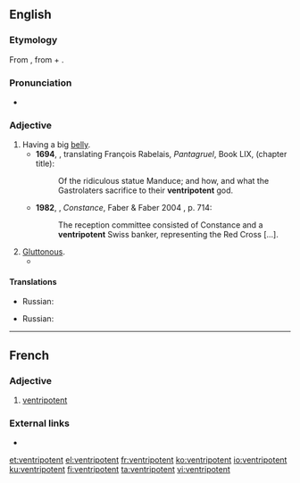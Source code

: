 ==English==
{{was wotd|2012|February|13}}
===Etymology===
From {{etyl|frm|en}} {{term|ventripotent|lang=frm}}, from {{etyl|la|en}} {{term|venter||belly|lang=la}} + {{term|potens||powerful|lang=la}}.

===Pronunciation===
* {{a|UK}} {{IPA|/vɛnˈtɹɪpətənt/|lang=en}}

===Adjective===
{{en-adj}}

# Having a big [[belly]].
#* '''1694''', {{w|Thomas Urquhart}}, translating François Rabelais, ''Pantagruel'', Book LIX, (chapter title):
#*: Of the ridiculous statue Manduce; and how, and what the Gastrolaters sacrifice to their '''ventripotent''' {{transterm|ventripotent|lang=fr}} god.
#* '''1982''', {{w|Lawrence Durrell}}, ''Constance'', Faber & Faber 2004 {{qualifier|Avignon Quintet}}, p. 714:
#*: The reception committee consisted of Constance and a '''ventripotent''' Swiss banker, representing the Red Cross [...].
# [[gluttonous|Gluttonous]].
#* {{quote-book|passage=I'm sure your being so '''ventripotent''' is useful in county fair competitions, George, but it's driving our bakery into the ground, so we're replacing you.
|year=2008
|author=A. C. Kemp
|pageurl=http://books.google.ca/books?id=cBPEtY2s5UEC&pg=PA198&dq=ventripotent+-%22their+ventripotent+God%22&hl=en&sa=X&ei=aNQ1T9KfHaOpiAKi84ycCg&redir_esc=y#v=onepage&q=ventripotent%20-%22their%20ventripotent%20God%22&f=false
|page=198
|title=The Perfect Insult for Every Occasion
|isbn=978-1-59869-327-0}}

====Translations====
{{trans-top|Having a big belly}}
* Russian: {{t+|ru|пузатый}}
{{trans-mid}}
{{trans-bottom}}

{{trans-top|Gluttonous}}
* Russian: {{t+|ru|прожорливый}}
{{trans-mid}}
{{trans-bottom}}

----

==French==

===Adjective===
{{fr-adj}}

# [[#English|ventripotent]]

===External links===
* {{R:TLFi}}

[[et:ventripotent]]
[[el:ventripotent]]
[[fr:ventripotent]]
[[ko:ventripotent]]
[[io:ventripotent]]
[[ku:ventripotent]]
[[fi:ventripotent]]
[[ta:ventripotent]]
[[vi:ventripotent]]